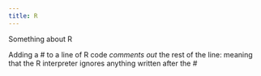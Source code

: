 ```yaml
---
title: R
---
```


Something about R

::: callout-tip
Adding a \# to a line of R code *comments out* the rest of the line: meaning that the R interpreter ignores anything written after the \#
:::
